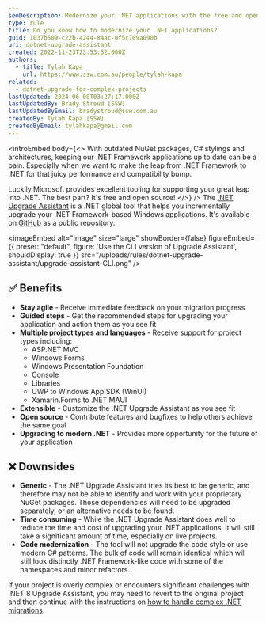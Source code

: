 ```yaml
---
seoDescription: Modernize your .NET applications with the free and open-source .NET Upgrade Assistant, a global tool that helps incrementally upgrade .NET Framework-based Windows applications.
type: rule
title: Do you know how to modernize your .NET applications?
guid: 1037b509-c22b-4244-84ac-0f5c709a090b
uri: dotnet-upgrade-assistant
created: 2022-11-23T23:53:52.000Z
authors:
  - title: Tylah Kapa
    url: https://www.ssw.com.au/people/tylah-kapa
related:
  - dotnet-upgrade-for-complex-projects
lastUpdated: 2024-06-08T03:27:17.000Z
lastUpdatedBy: Brady Stroud [SSW]
lastUpdatedByEmail: bradystroud@ssw.com.au
createdBy: Tylah Kapa [SSW]
createdByEmail: tylahkapa@gmail.com
---
```


<introEmbed
  body={<>
With outdated NuGet packages, C# stylings and architectures, keeping our .NET Framework applications up to date can be a pain. Especially when we want to make the leap from .NET Framework to .NET for that juicy performance and compatibility bump.

Luckily Microsoft provides excellent tooling for supporting your great leap into .NET. The best part? It's free and open source!
  </>}
/>
The [.NET Upgrade Assistant](https://dotnet.microsoft.com/en-us/platform/upgrade-assistant) is a .NET global tool that helps you incrementally upgrade your .NET Framework-based Windows applications. It's available on [GitHub](https://github.com/dotnet/upgrade-assistant) as a public repository.


<imageEmbed
  alt="Image"
  size="large"
  showBorder={false}
  figureEmbed={{
    preset: "default",
    figure: 'Use the CLI version of Upgrade Assistant',
    shouldDisplay: true
  }}
  src="/uploads/rules/dotnet-upgrade-assistant/upgrade-assistant-CLI.png"
/>

## ✅ Benefits

- **Stay agile** - Receive immediate feedback on your migration progress
- **Guided steps** - Get the recommended steps for upgrading your application and action them as you see fit
- **Multiple project types and languages** - Receive support for project types including:
  - ASP.NET MVC
  - Windows Forms
  - Windows Presentation Foundation
  - Console
  - Libraries
  - UWP to Windows App SDK (WinUI)
  - Xamarin.Forms to .NET MAUI
- **Extensible** - Customize the .NET Upgrade Assistant as you see fit
- **Open source** - Contribute features and bugfixes to help others achieve the same goal
- **Upgrading to modern .NET** - Provides more opportunity for the future of your application

## ❌ Downsides

- **Generic** - The .NET Upgrade Assistant tries its best to be generic, and therefore may not be able to identify and work with your proprietary NuGet packages. Those dependencies will need to be upgraded separately, or an alternative needs to be found.
- **Time consuming** - While the .NET Upgrade Assistant does well to reduce the time and cost of upgrading your .NET applications, it will still take a significant amount of time, especially on live projects.
- **Code modernization** - The tool will not upgrade the code style or use modern C# patterns. The bulk of code will remain identical which will still look distinctly .NET Framework-like code with some of the namespaces and minor refactors.

If your project is overly complex or encounters significant challenges with .NET 8 Upgrade Assistant, you may need to revert to the original project and then continue with the instructions on [how to handle complex .NET migrations](/dotnet-upgrade-for-complex-projects).

